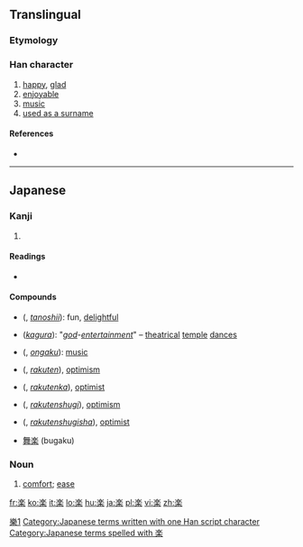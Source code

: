 {{also|樂|乐}}
==Translingual==

===Etymology===
{{rfe|lang=mul}}

===Han character===
{{Han char|rn=75|rad=木|as=09|sn=13|four=|canj=戈人木 (IOD), X戈人木 (XIOD)}}

# [[happy]], [[glad]]
# [[enjoyable]]
# [[music]]
# [[used as a surname]]

====References====
* {{Han ref|kx=0542.191|dkj=15213|dj=0930.200|hdz=80020.140|uh=697D|ud=27005}}

----

==Japanese==

===Kanji===
{{ja-kanji|grade=2|rs=木09|style=s|kyu=樂}}

# {{defn|lang=ja|sort=木09}}

====Readings====
* {{ja-readings
|goon=[[がく]] (gaku), [[らく]] (raku)
|kanon=[[がく]] (gaku), [[らく]] (raku)
|on=[[ごう]] (gō) < [[がう]] (gau), [[ぎょう]] (gyō)
|kun=[[たのしい]] (tanoshii), [[たのしむ]] (tanoshimu), [[このむ]] (konomu)}}

====Compounds====
* {{l|ja|楽しい}} ({{l|ja|たのしい}}, ''[[tanoshii]]''): fun, [[delightful]]
* {{l|ja|神楽}} (''[[w:Kagura|kagura]]''): "''[[god]]-[[entertainment]]''" – [[theatrical]] [[temple]] [[dance]]s
* {{l|ja|音楽}} ({{l|ja|おんがく}}, ''[[ongaku]]''): [[music]]
* {{l|ja|楽天}} ({{l|ja|らくてん}}, ''[[rakuten]]''), [[optimism]]
* {{l|ja|楽天家}} ({{l|ja|らくてんか}}, ''[[rakutenka]]''), [[optimist]]
* {{l|ja|楽天主義}} ({{l|ja|らくてんしゅぎ}}, ''[[rakutenshugi]]''), [[optimism]]
* {{l|ja|楽天主義者}} ({{l|ja|らくてんしゅぎしゃ}}, ''[[rakutenshugisha]]''), [[optimist]]
*[[舞楽]] (bugaku)

===Noun===
{{ja-noun|s|hira=らく|rom=raku|kyu=樂}}

# [[comfort]]; [[ease]]

[[Category:CJKV characters simplified differently in Japan and China|樂1]]
[[Category:Japanese terms written with one Han script character]]
[[Category:Japanese terms spelled with 楽]]

[[fr:楽]]
[[ko:楽]]
[[it:楽]]
[[lo:楽]]
[[hu:楽]]
[[ja:楽]]
[[pl:楽]]
[[vi:楽]]
[[zh:楽]]